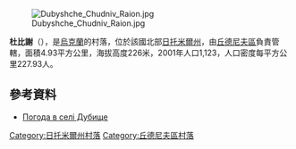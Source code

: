 [[Image:Dubyshche_Chudniv_Raion.jpg|right]]

'''杜比謝'''（{{lang-uk|Дубище}}），是[[烏克蘭|烏克蘭]]的村落，位於該國北部[[日托米爾州|日托米爾州]]，由[[丘德尼夫區|丘德尼夫區]]負責管轄，面積4.93平方公里，海拔高度226米，2001年人口1,123，人口密度每平方公里227.93人。

{{coord|50|4|25|N|28|8|44|E|scale:30000|display=title}}

==參考資料==
* [http://weather.in.ua/ua/zhitomirskaja/7372 Погода в селі Дубище] {{Wayback|url=http://weather.in.ua/ua/zhitomirskaja/7372 |date=20160305103307 }}

{{DEFAULTSORT:Дубище}}
[[Category:日托米爾州村落|Category:日托米爾州村落]]
[[Category:丘德尼夫區村落|Category:丘德尼夫區村落]]


{{Zhytomyr-geo-stub}}